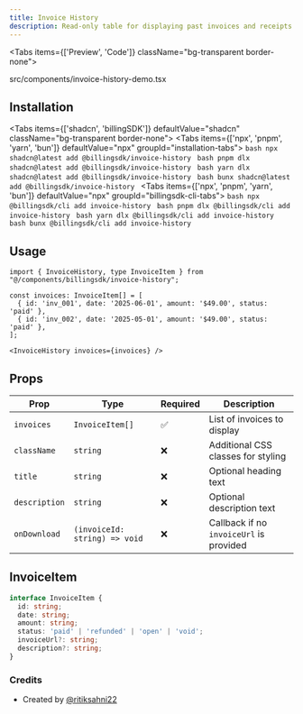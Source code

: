 ```yaml
---
title: Invoice History
description: Read-only table for displaying past invoices and receipts with status and download actions.
---
```


<Tabs items={['Preview', 'Code']} className="bg-transparent border-none">
  <Tab value="Preview" className="border-none bg-transparent p-0 mt-3">
    <PreviewComponents registryName="invoice-history">
      <InvoiceHistoryDemo />
    </PreviewComponents>
  </Tab>

  <Tab value="Code" className="mt-3">
  <include cwd lang="tsx" meta='title="src/components/invoice-history-demo.tsx"'>src/components/invoice-history-demo.tsx</include>
  </Tab>
</Tabs>

## Installation

<Tabs items={['shadcn', 'billingSDK']} defaultValue="shadcn" className="bg-transparent border-none">
  <Tab value="shadcn" className="border-none bg-transparent p-0 mt-3">
    <Tabs items={['npx', 'pnpm', 'yarn', 'bun']} defaultValue="npx" groupId="installation-tabs">
      <Tab value="npx">
        ```bash
        npx shadcn@latest add @billingsdk/invoice-history
        ```
      </Tab>
      <Tab value="pnpm">
        ```bash
        pnpm dlx shadcn@latest add @billingsdk/invoice-history
        ```
      </Tab>
      <Tab value="yarn">
        ```bash
        yarn dlx shadcn@latest add @billingsdk/invoice-history
        ```
      </Tab>
      <Tab value="bun">
        ```bash
        bunx shadcn@latest add @billingsdk/invoice-history
        ```
      </Tab>
    </Tabs>
  </Tab>
  <Tab value="billingSDK" className="border-none bg-transparent p-0 mt-3">
    <Tabs items={['npx', 'pnpm', 'yarn', 'bun']} defaultValue="npx" groupId="billingsdk-cli-tabs">
      <Tab value="npx">
        ```bash
        npx @billingsdk/cli add invoice-history
        ```
      </Tab>
      <Tab value="pnpm">
        ```bash
        pnpm dlx @billingsdk/cli add invoice-history
        ```
      </Tab>
      <Tab value="yarn">
        ```bash
        yarn dlx @billingsdk/cli add invoice-history
        ```
      </Tab>
       <Tab value="bun">
        ```bash
        bunx @billingsdk/cli add invoice-history
        ```
      </Tab>
    </Tabs>
  </Tab>
</Tabs>

## Usage

```tsx
import { InvoiceHistory, type InvoiceItem } from "@/components/billingsdk/invoice-history";
```
```tsx
const invoices: InvoiceItem[] = [
  { id: 'inv_001', date: '2025-06-01', amount: '$49.00', status: 'paid' },
  { id: 'inv_002', date: '2025-05-01', amount: '$49.00', status: 'paid' },
];
```
```tsx
<InvoiceHistory invoices={invoices} />
```

## Props

| Prop | Type | Required | Description |
|------|------|----------|-------------|
| `invoices` | `InvoiceItem[]` | ✅ | List of invoices to display |
| `className` | `string` | ❌ | Additional CSS classes for styling |
| `title` | `string` | ❌ | Optional heading text |
| `description` | `string` | ❌ | Optional description text |
| `onDownload` | `(invoiceId: string) => void` | ❌ | Callback if no `invoiceUrl` is provided |

## InvoiceItem

```ts
interface InvoiceItem {
  id: string;
  date: string;
  amount: string;
  status: 'paid' | 'refunded' | 'open' | 'void';
  invoiceUrl?: string;
  description?: string;
}
```

### Credits
- Created by [@ritiksahni22](https://x.com/ritiksahni22)
